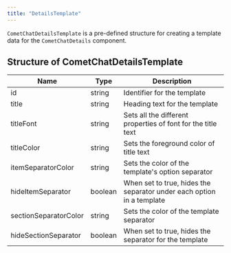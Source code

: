 ```yaml
---
title: "DetailsTemplate"
---
```


`CometChatDetailsTemplate` is a pre-defined structure for creating a template data for the `CometChatDetails` component.

## Structure of CometChatDetailsTemplate

| Name                  | Type    | Description                                                           |
| --------------------- | ------- | --------------------------------------------------------------------- |
| id                    | string  | Identifier for the template                                           |
| title                 | string  | Heading text for the template                                         |
| titleFont             | string  | Sets all the different properties of font for the title text          |
| titleColor            | string  | Sets the foreground color of title text                               |
| itemSeparatorColor    | string  | Sets the color of the template's option separator                     |
| hideItemSeparator     | boolean | When set to true, hides the separator under each option in a template |
| sectionSeparatorColor | string  | Sets the color of the template separator                              |
| hideSectionSeparator  | boolean | When set to true, hides the separator for the template                |
